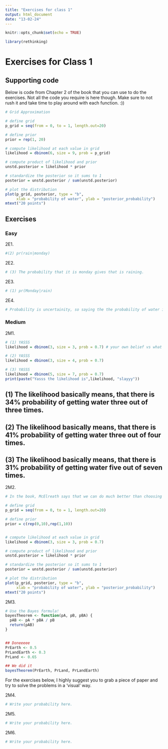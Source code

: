 ```yaml
---
title: "Exercises for class 1"
output: html_document
date: "13-02-24"
---
```


```r
knitr::opts_chunk$set(echo = TRUE)
```

```r
library(rethinking)
```

# Exercises for Class 1

## Supporting code

Below is code from Chapter 2 of the book that you can use to do the exercises. Not all the code you require is here though. Make sure to not rush it and take time to play around with each function. :))

```r
# Grid Approximation

# define grid
p_grid = seq(from = 0, to = 1, length.out=20)

# define prior
prior = rep(1, 20)

# compute likelihood at each value in grid
likelihood = dbinom(6, size = 9, prob = p_grid)

# compute product of likelihood and prior
unstd.posterior = likelihood * prior

# standardize the posterior so it sums to 1
posterior = unstd.posterior / sum(unstd.posterior)

# plot the distribution
plot(p_grid, posterior, type = "b",
     xlab = "probability of water", ylab = "posterior_probability")
mtext("20 points")

```

## Exercises

### Easy

2E1. 

```r
#(2) pr(rain|monday)
```

2E2.

```r

# (3) The probability that it is monday gives that is raining.

```

2E3.

```r

# (1) pr(Monday|rain)

```

2E4.

```r

# Probability is uncertainity, so saying the the probability of water is 0.7, is basically just our best guess. 

```

### Medium

2M1.

```r
# (1) YASSS
likelihood = dbinom(3, size = 3, prob = 0.7) # your own belief vs what actually happens

# (2) YASSS
likelihood = dbinom(3, size = 4, prob = 0.7)

# (3) YASSS
likelihood = dbinom(5, size = 7, prob = 0.7)
print(paste("Yasss the likelihood is",likelihood, "slayyy"))
```
## (1) The likelihood basically means, that there is 34% probability of getting water three out of three times. 
## (2) The likelihood basically means, that there is 41% probability of getting water three out of four times. 
## (3) The likelihood basically means, that there is 31% probability of getting water five out of seven times. 

2M2.

```r
# In the book, McElreath says that we can do much better than choosing a uniform prior for estimating the coverage of water. Is this what we are doing here? How does that impact our estimation?

# define grid
p_grid = seq(from = 0, to = 1, length.out=20)

# define prior
prior = c(rep(0,10),rep(1,10)) 


# compute likelihood at each value in grid
likelihood = dbinom(3, size = 3, prob = 0.7)

# compute product of likelihood and prior
unstd.posterior = likelihood * prior

# standardize the posterior so it sums to 1
posterior = unstd.posterior / sum(unstd.posterior)

# plot the distribution
plot(p_grid, posterior, type = "b",
     xlab = "probability of water", ylab = "posterior_probability")
mtext("20 points")
```

2M3.

```r
# Use the Bayes formula!
bayesTheorem <- function(pA, pB, pBA) {
  pAB <- pA * pBA / pB
  return(pAB)
}


## Doneeeee
PrEarth <- 0.5
PrLandEarth <- 0.3
PrLand <- 0.65

## We did it 
bayesTheorem(PrEarth, PrLand, PrLandEarth)
```

For the exercises below, I highly suggest you to grab a piece of paper and try to solve the problems in a 'visual' way.

2M4.

```r

# Write your probability here.

```

2M5.

```r

# Write your probability here.

```

2M6.

```r

# Write your probability here.

```
